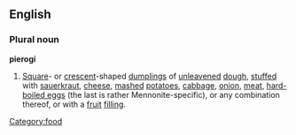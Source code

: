 ==English==
===Plural noun===
{{wikipedia}}
'''pierogi'''
#[[Square]]- or [[crescent]]-shaped [[dumpling]]s of [[unleavened]] [[dough]], [[stuff]]ed with [[sauerkraut]], [[cheese]], [[mash]]ed [[potatoes]], [[cabbage]], [[onion]], [[meat]], [[hard-boiled egg]]s (the last is rather Mennonite-specific), or any combination thereof, or with a [[fruit]] [[filling]].
[[Category:food]]